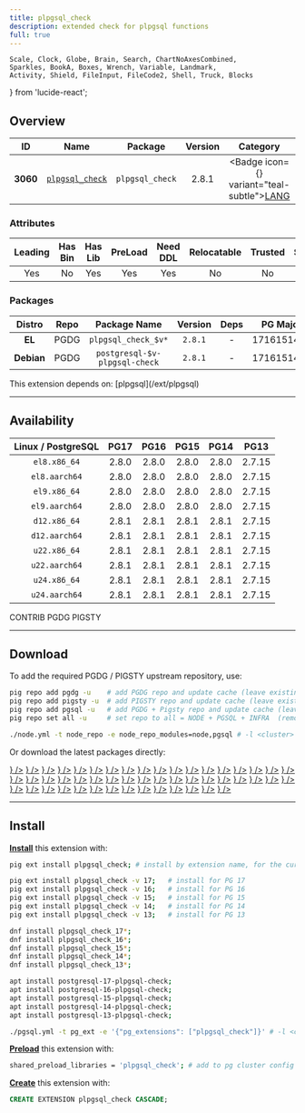 ```yaml
---
title: plpgsql_check
description: extended check for plpgsql functions
full: true
---
```


    Scale, Clock, Globe, Brain, Search, ChartNoAxesCombined,
    Sparkles, BookA, Boxes, Wrench, Variable, Landmark,
    Activity, Shield, FileInput, FileCode2, Shell, Truck, Blocks
} from 'lucide-react';

## Overview

| <TooltipIconButton tooltip="Extension unique identifier" side="top">ID</TooltipIconButton> | <TooltipIconButton tooltip="Extension name" side="top">Name</TooltipIconButton> | <TooltipIconButton tooltip="Package name for installation" side="top">Package</TooltipIconButton> | <TooltipIconButton tooltip="Latest available extension version" side="top">Version</TooltipIconButton> | <TooltipIconButton tooltip="Extension category" side="top">Category</TooltipIconButton> | <TooltipIconButton tooltip="Open source license" side="top">License</TooltipIconButton> | <TooltipIconButton tooltip="Programming language" side="top">Lang</TooltipIconButton> |
|:--------:|:--------:|:----------:|:--------------:|:---------------------------------------:|:------------------------------------------------------:|:----:|
| **3060** | [`plpgsql_check`](https://github.com/okbob/plpgsql_check) | `plpgsql_check` | 2.8.1 | <Badge icon={<BookA />} variant="teal-subtle"><a href="/ext/lang" className="no-underline">LANG</a></Badge> | <a href="/ext/list/license#mit" className="no-underline"><Badge icon={<Scale />} variant="blue-subtle">MIT</Badge></a> | <a href="/ext/list/lang#c"><Badge icon={<FileCode2 />} variant="blue-subtle">C</Badge></a> |

### Attributes

| <TooltipIconButton tooltip="The Primary Leading extension in the Package" side="top">Leading</TooltipIconButton> | <TooltipIconButton tooltip="Contains binary utils" side="top">Has Bin</TooltipIconButton> | <TooltipIconButton tooltip="Contains .so shared library files" side="top">Has Lib</TooltipIconButton> | <TooltipIconButton tooltip="Requires preloading via shared_preload_libraries" side="top">PreLoad</TooltipIconButton> | <TooltipIconButton tooltip="Requires CREATE EXTENSION DDL command" side="top">Need DDL</TooltipIconButton> | <TooltipIconButton tooltip="Can be installed in any schema" side="top">Relocatable</TooltipIconButton> | <TooltipIconButton tooltip="Can be created by non-superuser" side="top">Trusted</TooltipIconButton> | <TooltipIconButton tooltip="Schemas used by this extension" side="top">Schemas</TooltipIconButton> |
|:-------:|:-------:|:-------:|:-------:|:--------:|:-----------:|:-------:|:-------:|
| Yes | No | Yes | Yes | Yes | No | No | - |

### Packages

| <TooltipIconButton tooltip="Linux distribution family, EL or Debian" side="top">Distro</TooltipIconButton> | <TooltipIconButton tooltip="Package repository" side="top">Repo</TooltipIconButton> | <TooltipIconButton tooltip="The RPM/DEB Package Name Pattern (replace $v with real pg major)" side="top">Package Name</TooltipIconButton> | <TooltipIconButton tooltip="Latest package version" side="top">Version</TooltipIconButton> | <TooltipIconButton tooltip="RPM/DEB Package dependencies" side="top">Deps</TooltipIconButton> | <TooltipIconButton tooltip="Available in these PostgreSQL Major Versions" side="top">PG Major</TooltipIconButton> |
|:----------:|:--------:|:------------------------:|:-----------:|:------------:|:------------------:|
|   **EL**   | <Badge variant="blue-subtle"><span className="font-bold">PGDG</span></Badge> | `plpgsql_check_$v*` | `2.8.1` | - | <Badge variant="green-subtle">17</Badge><Badge variant="green-subtle">16</Badge><Badge variant="green-subtle">15</Badge><Badge variant="green-subtle">14</Badge><Badge variant="green-subtle">13</Badge> |
| **Debian** | <Badge variant="blue-subtle"><span className="font-bold">PGDG</span></Badge> | `postgresql-$v-plpgsql-check` | `2.8.1` | - | <Badge variant="green-subtle">17</Badge><Badge variant="green-subtle">16</Badge><Badge variant="green-subtle">15</Badge><Badge variant="green-subtle">14</Badge><Badge variant="green-subtle">13</Badge> |


<Callout title="Dependencies" type="warn">
    This extension depends on: [plpgsql](/ext/plpgsql)
</Callout>


------

## Availability

| <TooltipIconButton tooltip="Linux Distro Arch / PostgreSQL Major Version" side="top">Linux / PostgreSQL </TooltipIconButton> | **PG17** | **PG16** | **PG15** | **PG14** | **PG13** |
|:-----:|:-----:|:-----:|:-----:|:-----:|:-----:|
| `el8.x86_64` | <Badge variant="blue-subtle">2.8.0</Badge> | <Badge variant="blue-subtle">2.8.0</Badge> | <Badge variant="blue-subtle">2.8.0</Badge> | <Badge variant="blue-subtle">2.8.0</Badge> | <Badge variant="blue-subtle">2.7.15</Badge> |
| `el8.aarch64` | <Badge variant="blue-subtle">2.8.0</Badge> | <Badge variant="blue-subtle">2.8.0</Badge> | <Badge variant="blue-subtle">2.8.0</Badge> | <Badge variant="blue-subtle">2.8.0</Badge> | <Badge variant="blue-subtle">2.7.15</Badge> |
| `el9.x86_64` | <Badge variant="blue-subtle">2.8.0</Badge> | <Badge variant="blue-subtle">2.8.0</Badge> | <Badge variant="blue-subtle">2.8.0</Badge> | <Badge variant="blue-subtle">2.8.0</Badge> | <Badge variant="blue-subtle">2.7.15</Badge> |
| `el9.aarch64` | <Badge variant="blue-subtle">2.8.0</Badge> | <Badge variant="blue-subtle">2.8.0</Badge> | <Badge variant="blue-subtle">2.8.0</Badge> | <Badge variant="blue-subtle">2.8.0</Badge> | <Badge variant="blue-subtle">2.7.15</Badge> |
| `d12.x86_64` | <Badge variant="blue-subtle">2.8.1</Badge> | <Badge variant="blue-subtle">2.8.1</Badge> | <Badge variant="blue-subtle">2.8.1</Badge> | <Badge variant="blue-subtle">2.8.1</Badge> | <Badge variant="blue-subtle">2.7.15</Badge> |
| `d12.aarch64` | <Badge variant="blue-subtle">2.8.1</Badge> | <Badge variant="blue-subtle">2.8.1</Badge> | <Badge variant="blue-subtle">2.8.1</Badge> | <Badge variant="blue-subtle">2.8.1</Badge> | <Badge variant="blue-subtle">2.7.15</Badge> |
| `u22.x86_64` | <Badge variant="blue-subtle">2.8.1</Badge> | <Badge variant="blue-subtle">2.8.1</Badge> | <Badge variant="blue-subtle">2.8.1</Badge> | <Badge variant="blue-subtle">2.8.1</Badge> | <Badge variant="blue-subtle">2.7.15</Badge> |
| `u22.aarch64` | <Badge variant="blue-subtle">2.8.1</Badge> | <Badge variant="blue-subtle">2.8.1</Badge> | <Badge variant="blue-subtle">2.8.1</Badge> | <Badge variant="blue-subtle">2.8.1</Badge> | <Badge variant="blue-subtle">2.7.15</Badge> |
| `u24.x86_64` | <Badge variant="blue-subtle">2.8.1</Badge> | <Badge variant="blue-subtle">2.8.1</Badge> | <Badge variant="blue-subtle">2.8.1</Badge> | <Badge variant="blue-subtle">2.8.1</Badge> | <Badge variant="blue-subtle">2.7.15</Badge> |
| `u24.aarch64` | <Badge variant="blue-subtle">2.8.1</Badge> | <Badge variant="blue-subtle">2.8.1</Badge> | <Badge variant="blue-subtle">2.8.1</Badge> | <Badge variant="blue-subtle">2.8.1</Badge> | <Badge variant="blue-subtle">2.7.15</Badge> |

<Badge variant="green-subtle"><span className="font-black">CONTRIB</span></Badge> <Badge variant="blue-subtle"><span className="font-black">PGDG</span></Badge> <Badge variant="amber-subtle"><span className="font-black">PIGSTY</span></Badge>

------

## Download

To add the required PGDG / PIGSTY upstream repository, use:

```bash tab="pig"
pig repo add pgdg -u    # add PGDG repo and update cache (leave existing repos)
pig repo add pigsty -u  # add PIGSTY repo and update cache (leave existing repos)
pig repo add pgsql -u   # add PGDG + Pigsty repo and update cache (leave existing repos)
pig repo set all -u     # set repo to all = NODE + PGSQL + INFRA  (remove existing repos)
```
```bash tab="pigsty"
./node.yml -t node_repo -e node_repo_modules=node,pgsql # -l <cluster>
```

Or download the latest packages directly:

<Files>
    <Folder name="el8.x86_64">
        <a href="https://download.postgresql.org/pub/repos/yum/17/redhat/rhel-8-x86_64/plpgsql_check_17-2.8.0-1PGDG.rhel8.x86_64.rpm"><File name="plpgsql_check_17-2.8.0-1PGDG.rhel8.x86_64.rpm" icon={<Package className="text-emerald-500" />} /></a>
        <a href="https://download.postgresql.org/pub/repos/yum/16/redhat/rhel-8-x86_64/plpgsql_check_16-2.8.0-1PGDG.rhel8.x86_64.rpm"><File name="plpgsql_check_16-2.8.0-1PGDG.rhel8.x86_64.rpm" icon={<Package className="text-emerald-500" />} /></a>
        <a href="https://download.postgresql.org/pub/repos/yum/15/redhat/rhel-8-x86_64/plpgsql_check_15-2.8.0-1PGDG.rhel8.x86_64.rpm"><File name="plpgsql_check_15-2.8.0-1PGDG.rhel8.x86_64.rpm" icon={<Package className="text-emerald-500" />} /></a>
        <a href="https://download.postgresql.org/pub/repos/yum/14/redhat/rhel-8-x86_64/plpgsql_check_14-2.8.0-1PGDG.rhel8.x86_64.rpm"><File name="plpgsql_check_14-2.8.0-1PGDG.rhel8.x86_64.rpm" icon={<Package className="text-emerald-500" />} /></a>
        <a href="https://download.postgresql.org/pub/repos/yum/13/redhat/rhel-8-x86_64/plpgsql_check_13-2.7.15-1PGDG.rhel8.x86_64.rpm"><File name="plpgsql_check_13-2.7.15-1PGDG.rhel8.x86_64.rpm" icon={<Package className="text-emerald-500" />} /></a>
    </Folder>
    <Folder name="el8.aarch64">
        <a href="https://download.postgresql.org/pub/repos/yum/17/redhat/rhel-8-aarch64/plpgsql_check_17-2.8.0-1PGDG.rhel8.aarch64.rpm"><File name="plpgsql_check_17-2.8.0-1PGDG.rhel8.aarch64.rpm" icon={<Package className="text-orange-500" />} /></a>
        <a href="https://download.postgresql.org/pub/repos/yum/16/redhat/rhel-8-aarch64/plpgsql_check_16-2.8.0-1PGDG.rhel8.aarch64.rpm"><File name="plpgsql_check_16-2.8.0-1PGDG.rhel8.aarch64.rpm" icon={<Package className="text-orange-500" />} /></a>
        <a href="https://download.postgresql.org/pub/repos/yum/15/redhat/rhel-8-aarch64/plpgsql_check_15-2.8.0-1PGDG.rhel8.aarch64.rpm"><File name="plpgsql_check_15-2.8.0-1PGDG.rhel8.aarch64.rpm" icon={<Package className="text-orange-500" />} /></a>
        <a href="https://download.postgresql.org/pub/repos/yum/14/redhat/rhel-8-aarch64/plpgsql_check_14-2.8.0-1PGDG.rhel8.aarch64.rpm"><File name="plpgsql_check_14-2.8.0-1PGDG.rhel8.aarch64.rpm" icon={<Package className="text-orange-500" />} /></a>
        <a href="https://download.postgresql.org/pub/repos/yum/13/redhat/rhel-8-aarch64/plpgsql_check_13-2.7.15-1PGDG.rhel8.aarch64.rpm"><File name="plpgsql_check_13-2.7.15-1PGDG.rhel8.aarch64.rpm" icon={<Package className="text-orange-500" />} /></a>
    </Folder>
    <Folder name="el9.x86_64">
        <a href="https://download.postgresql.org/pub/repos/yum/17/redhat/rhel-9-x86_64/plpgsql_check_17-2.8.0-1PGDG.rhel9.x86_64.rpm"><File name="plpgsql_check_17-2.8.0-1PGDG.rhel9.x86_64.rpm" icon={<Package className="text-emerald-500" />} /></a>
        <a href="https://download.postgresql.org/pub/repos/yum/16/redhat/rhel-9-x86_64/plpgsql_check_16-2.8.0-1PGDG.rhel9.x86_64.rpm"><File name="plpgsql_check_16-2.8.0-1PGDG.rhel9.x86_64.rpm" icon={<Package className="text-emerald-500" />} /></a>
        <a href="https://download.postgresql.org/pub/repos/yum/15/redhat/rhel-9-x86_64/plpgsql_check_15-2.8.0-1PGDG.rhel9.x86_64.rpm"><File name="plpgsql_check_15-2.8.0-1PGDG.rhel9.x86_64.rpm" icon={<Package className="text-emerald-500" />} /></a>
        <a href="https://download.postgresql.org/pub/repos/yum/14/redhat/rhel-9-x86_64/plpgsql_check_14-2.8.0-1PGDG.rhel9.x86_64.rpm"><File name="plpgsql_check_14-2.8.0-1PGDG.rhel9.x86_64.rpm" icon={<Package className="text-emerald-500" />} /></a>
        <a href="https://download.postgresql.org/pub/repos/yum/13/redhat/rhel-9-x86_64/plpgsql_check_13-2.7.15-1PGDG.rhel9.x86_64.rpm"><File name="plpgsql_check_13-2.7.15-1PGDG.rhel9.x86_64.rpm" icon={<Package className="text-emerald-500" />} /></a>
    </Folder>
    <Folder name="el9.aarch64">
        <a href="https://download.postgresql.org/pub/repos/yum/17/redhat/rhel-9-aarch64/plpgsql_check_17-2.8.0-1PGDG.rhel9.aarch64.rpm"><File name="plpgsql_check_17-2.8.0-1PGDG.rhel9.aarch64.rpm" icon={<Package className="text-orange-500" />} /></a>
        <a href="https://download.postgresql.org/pub/repos/yum/16/redhat/rhel-9-aarch64/plpgsql_check_16-2.8.0-1PGDG.rhel9.aarch64.rpm"><File name="plpgsql_check_16-2.8.0-1PGDG.rhel9.aarch64.rpm" icon={<Package className="text-orange-500" />} /></a>
        <a href="https://download.postgresql.org/pub/repos/yum/15/redhat/rhel-9-aarch64/plpgsql_check_15-2.8.0-1PGDG.rhel9.aarch64.rpm"><File name="plpgsql_check_15-2.8.0-1PGDG.rhel9.aarch64.rpm" icon={<Package className="text-orange-500" />} /></a>
        <a href="https://download.postgresql.org/pub/repos/yum/14/redhat/rhel-9-aarch64/plpgsql_check_14-2.8.0-1PGDG.rhel9.aarch64.rpm"><File name="plpgsql_check_14-2.8.0-1PGDG.rhel9.aarch64.rpm" icon={<Package className="text-orange-500" />} /></a>
        <a href="https://download.postgresql.org/pub/repos/yum/13/redhat/rhel-9-aarch64/plpgsql_check_13-2.7.15-1PGDG.rhel9.aarch64.rpm"><File name="plpgsql_check_13-2.7.15-1PGDG.rhel9.aarch64.rpm" icon={<Package className="text-orange-500" />} /></a>
    </Folder>
    <Folder name="d12.x86_64">
        <a href="https://apt.postgresql.org/pub/repos/apt/pool/main/p/plpgsql-check/postgresql-17-plpgsql-check_2.8.1-1.pgdg120+1_arm64.deb"><File name="postgresql-17-plpgsql-check_2.8.1-1.pgdg120+1_arm64.deb" icon={<Box className="text-emerald-500" />} /></a>
        <a href="https://apt.postgresql.org/pub/repos/apt/pool/main/p/plpgsql-check/postgresql-16-plpgsql-check_2.8.1-1.pgdg120+1_arm64.deb"><File name="postgresql-16-plpgsql-check_2.8.1-1.pgdg120+1_arm64.deb" icon={<Box className="text-emerald-500" />} /></a>
        <a href="https://apt.postgresql.org/pub/repos/apt/pool/main/p/plpgsql-check/postgresql-15-plpgsql-check_2.8.1-1.pgdg120+1_arm64.deb"><File name="postgresql-15-plpgsql-check_2.8.1-1.pgdg120+1_arm64.deb" icon={<Box className="text-emerald-500" />} /></a>
        <a href="https://apt.postgresql.org/pub/repos/apt/pool/main/p/plpgsql-check/postgresql-14-plpgsql-check_2.8.1-1.pgdg120+1_arm64.deb"><File name="postgresql-14-plpgsql-check_2.8.1-1.pgdg120+1_arm64.deb" icon={<Box className="text-emerald-500" />} /></a>
        <a href="https://apt.postgresql.org/pub/repos/apt/pool/main/p/plpgsql-check/postgresql-13-plpgsql-check_2.7.15-1.pgdg120+1_arm64.deb"><File name="postgresql-13-plpgsql-check_2.7.15-1.pgdg120+1_arm64.deb" icon={<Box className="text-emerald-500" />} /></a>
    </Folder>
    <Folder name="d12.aarch64">
        <a href="https://apt.postgresql.org/pub/repos/apt/pool/main/p/plpgsql-check/postgresql-17-plpgsql-check_2.8.1-1.pgdg120+1_amd64.deb"><File name="postgresql-17-plpgsql-check_2.8.1-1.pgdg120+1_amd64.deb" icon={<Box className="text-orange-500" />} /></a>
        <a href="https://apt.postgresql.org/pub/repos/apt/pool/main/p/plpgsql-check/postgresql-16-plpgsql-check_2.8.1-1.pgdg120+1_amd64.deb"><File name="postgresql-16-plpgsql-check_2.8.1-1.pgdg120+1_amd64.deb" icon={<Box className="text-orange-500" />} /></a>
        <a href="https://apt.postgresql.org/pub/repos/apt/pool/main/p/plpgsql-check/postgresql-15-plpgsql-check_2.8.1-1.pgdg120+1_amd64.deb"><File name="postgresql-15-plpgsql-check_2.8.1-1.pgdg120+1_amd64.deb" icon={<Box className="text-orange-500" />} /></a>
        <a href="https://apt.postgresql.org/pub/repos/apt/pool/main/p/plpgsql-check/postgresql-14-plpgsql-check_2.8.1-1.pgdg120+1_amd64.deb"><File name="postgresql-14-plpgsql-check_2.8.1-1.pgdg120+1_amd64.deb" icon={<Box className="text-orange-500" />} /></a>
        <a href="https://apt.postgresql.org/pub/repos/apt/pool/main/p/plpgsql-check/postgresql-13-plpgsql-check_2.7.15-1.pgdg120+1_amd64.deb"><File name="postgresql-13-plpgsql-check_2.7.15-1.pgdg120+1_amd64.deb" icon={<Box className="text-orange-500" />} /></a>
    </Folder>
    <Folder name="u22.x86_64">
        <a href="https://apt.postgresql.org/pub/repos/apt/pool/main/p/plpgsql-check/postgresql-17-plpgsql-check_2.8.1-1.pgdg22.04+1_amd64.deb"><File name="postgresql-17-plpgsql-check_2.8.1-1.pgdg22.04+1_amd64.deb" icon={<Box className="text-emerald-500" />} /></a>
        <a href="https://apt.postgresql.org/pub/repos/apt/pool/main/p/plpgsql-check/postgresql-16-plpgsql-check_2.8.1-1.pgdg22.04+1_amd64.deb"><File name="postgresql-16-plpgsql-check_2.8.1-1.pgdg22.04+1_amd64.deb" icon={<Box className="text-emerald-500" />} /></a>
        <a href="https://apt.postgresql.org/pub/repos/apt/pool/main/p/plpgsql-check/postgresql-15-plpgsql-check_2.8.1-1.pgdg22.04+1_amd64.deb"><File name="postgresql-15-plpgsql-check_2.8.1-1.pgdg22.04+1_amd64.deb" icon={<Box className="text-emerald-500" />} /></a>
        <a href="https://apt.postgresql.org/pub/repos/apt/pool/main/p/plpgsql-check/postgresql-14-plpgsql-check_2.8.1-1.pgdg22.04+1_amd64.deb"><File name="postgresql-14-plpgsql-check_2.8.1-1.pgdg22.04+1_amd64.deb" icon={<Box className="text-emerald-500" />} /></a>
        <a href="https://apt.postgresql.org/pub/repos/apt/pool/main/p/plpgsql-check/postgresql-13-plpgsql-check_2.7.15-1.pgdg22.04+1_amd64.deb"><File name="postgresql-13-plpgsql-check_2.7.15-1.pgdg22.04+1_amd64.deb" icon={<Box className="text-emerald-500" />} /></a>
    </Folder>
    <Folder name="u22.aarch64">
        <a href="https://apt.postgresql.org/pub/repos/apt/pool/main/p/plpgsql-check/postgresql-17-plpgsql-check_2.8.1-1.pgdg22.04+1_arm64.deb"><File name="postgresql-17-plpgsql-check_2.8.1-1.pgdg22.04+1_arm64.deb" icon={<Box className="text-orange-500" />} /></a>
        <a href="https://apt.postgresql.org/pub/repos/apt/pool/main/p/plpgsql-check/postgresql-16-plpgsql-check_2.8.1-1.pgdg22.04+1_arm64.deb"><File name="postgresql-16-plpgsql-check_2.8.1-1.pgdg22.04+1_arm64.deb" icon={<Box className="text-orange-500" />} /></a>
        <a href="https://apt.postgresql.org/pub/repos/apt/pool/main/p/plpgsql-check/postgresql-15-plpgsql-check_2.8.1-1.pgdg22.04+1_arm64.deb"><File name="postgresql-15-plpgsql-check_2.8.1-1.pgdg22.04+1_arm64.deb" icon={<Box className="text-orange-500" />} /></a>
        <a href="https://apt.postgresql.org/pub/repos/apt/pool/main/p/plpgsql-check/postgresql-14-plpgsql-check_2.8.1-1.pgdg22.04+1_arm64.deb"><File name="postgresql-14-plpgsql-check_2.8.1-1.pgdg22.04+1_arm64.deb" icon={<Box className="text-orange-500" />} /></a>
        <a href="https://apt.postgresql.org/pub/repos/apt/pool/main/p/plpgsql-check/postgresql-13-plpgsql-check_2.7.15-1.pgdg22.04+1_arm64.deb"><File name="postgresql-13-plpgsql-check_2.7.15-1.pgdg22.04+1_arm64.deb" icon={<Box className="text-orange-500" />} /></a>
    </Folder>
    <Folder name="u24.x86_64">
        <a href="https://apt.postgresql.org/pub/repos/apt/pool/main/p/plpgsql-check/postgresql-17-plpgsql-check_2.8.1-1.pgdg24.04+1_amd64.deb"><File name="postgresql-17-plpgsql-check_2.8.1-1.pgdg24.04+1_amd64.deb" icon={<Box className="text-emerald-500" />} /></a>
        <a href="https://apt.postgresql.org/pub/repos/apt/pool/main/p/plpgsql-check/postgresql-16-plpgsql-check_2.8.1-1.pgdg24.04+1_amd64.deb"><File name="postgresql-16-plpgsql-check_2.8.1-1.pgdg24.04+1_amd64.deb" icon={<Box className="text-emerald-500" />} /></a>
        <a href="https://apt.postgresql.org/pub/repos/apt/pool/main/p/plpgsql-check/postgresql-15-plpgsql-check_2.8.1-1.pgdg24.04+1_amd64.deb"><File name="postgresql-15-plpgsql-check_2.8.1-1.pgdg24.04+1_amd64.deb" icon={<Box className="text-emerald-500" />} /></a>
        <a href="https://apt.postgresql.org/pub/repos/apt/pool/main/p/plpgsql-check/postgresql-14-plpgsql-check_2.8.1-1.pgdg24.04+1_amd64.deb"><File name="postgresql-14-plpgsql-check_2.8.1-1.pgdg24.04+1_amd64.deb" icon={<Box className="text-emerald-500" />} /></a>
        <a href="https://apt.postgresql.org/pub/repos/apt/pool/main/p/plpgsql-check/postgresql-13-plpgsql-check_2.7.15-1.pgdg24.04+1_amd64.deb"><File name="postgresql-13-plpgsql-check_2.7.15-1.pgdg24.04+1_amd64.deb" icon={<Box className="text-emerald-500" />} /></a>
    </Folder>
    <Folder name="u24.aarch64">
        <a href="https://apt.postgresql.org/pub/repos/apt/pool/main/p/plpgsql-check/postgresql-17-plpgsql-check_2.8.1-1.pgdg24.04+1_arm64.deb"><File name="postgresql-17-plpgsql-check_2.8.1-1.pgdg24.04+1_arm64.deb" icon={<Box className="text-orange-500" />} /></a>
        <a href="https://apt.postgresql.org/pub/repos/apt/pool/main/p/plpgsql-check/postgresql-16-plpgsql-check_2.8.1-1.pgdg24.04+1_arm64.deb"><File name="postgresql-16-plpgsql-check_2.8.1-1.pgdg24.04+1_arm64.deb" icon={<Box className="text-orange-500" />} /></a>
        <a href="https://apt.postgresql.org/pub/repos/apt/pool/main/p/plpgsql-check/postgresql-15-plpgsql-check_2.8.1-1.pgdg24.04+1_arm64.deb"><File name="postgresql-15-plpgsql-check_2.8.1-1.pgdg24.04+1_arm64.deb" icon={<Box className="text-orange-500" />} /></a>
        <a href="https://apt.postgresql.org/pub/repos/apt/pool/main/p/plpgsql-check/postgresql-14-plpgsql-check_2.8.1-1.pgdg24.04+1_arm64.deb"><File name="postgresql-14-plpgsql-check_2.8.1-1.pgdg24.04+1_arm64.deb" icon={<Box className="text-orange-500" />} /></a>
        <a href="https://apt.postgresql.org/pub/repos/apt/pool/main/p/plpgsql-check/postgresql-13-plpgsql-check_2.7.15-1.pgdg24.04+1_arm64.deb"><File name="postgresql-13-plpgsql-check_2.7.15-1.pgdg24.04+1_arm64.deb" icon={<Box className="text-orange-500" />} /></a>
    </Folder>
</Files>

------

## Install

[**Install**](/docs/pgsql/extension/install) this extension with:

```bash tab="pig"
pig ext install plpgsql_check; # install by extension name, for the current active PG version

pig ext install plpgsql_check -v 17;   # install for PG 17
pig ext install plpgsql_check -v 16;   # install for PG 16
pig ext install plpgsql_check -v 15;   # install for PG 15
pig ext install plpgsql_check -v 14;   # install for PG 14
pig ext install plpgsql_check -v 13;   # install for PG 13
```
```bash tab="yum" 
dnf install plpgsql_check_17*;
dnf install plpgsql_check_16*;
dnf install plpgsql_check_15*;
dnf install plpgsql_check_14*;
dnf install plpgsql_check_13*;
```
```bash tab="apt" 
apt install postgresql-17-plpgsql-check;
apt install postgresql-16-plpgsql-check;
apt install postgresql-15-plpgsql-check;
apt install postgresql-14-plpgsql-check;
apt install postgresql-13-plpgsql-check;
```
```bash tab="ansible"
./pgsql.yml -t pg_ext -e '{"pg_extensions": ["plpgsql_check"]}' # -l <cls>
```

[**Preload**](/docs/pgsql/extension/load) this extension with:

```bash
shared_preload_libraries = 'plpgsql_check'; # add to pg cluster config
```

[**Create**](/docs/pgsql/extension/create) this extension with:

```sql
CREATE EXTENSION plpgsql_check CASCADE;
```


